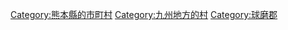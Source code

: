 {{Commonscat|Yamae, Kumamoto}}
{{Catmore}}

{{DEFAULTSORT:Yamae}}
[[Category:熊本縣的市町村|Category:熊本縣的市町村]]
[[Category:九州地方的村|Category:九州地方的村]]
[[Category:球磨郡|Category:球磨郡]]